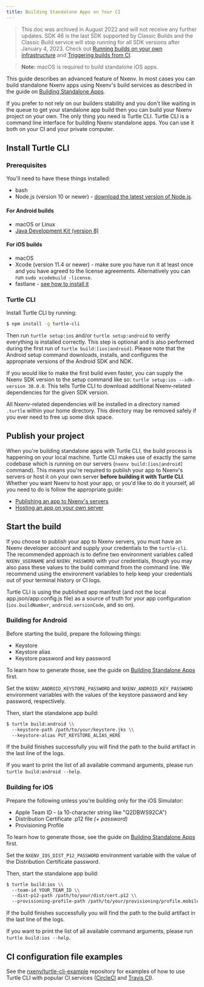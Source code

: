 ```yaml
---
title: Building Standalone Apps on Your CI
---
```


> This doc was archived in August 2022 and will not receive any further updates. SDK 46 is the last SDK supported by Classic Builds and the Classic Build service will stop running for all SDK versions after January 4, 2023. Check out [Running builds on your own infrastructure](/build-reference/local-builds) and [Triggering builds from CI](/build/building-on-ci).

> **Note:** macOS is required to build standalone iOS apps.

This guide describes an advanced feature of Nxenv. In most cases you can build
standalone Nxenv apps using Nxenv's build services as described in the guide
on [Building Standalone Apps](/archive/classic-builds/building-standalone-apps/).

If you prefer to not rely on our builders stability and you don't like waiting
in the queue to get your standalone app build then you can build your Nxenv
project on your own. The only thing you need is Turtle CLI. Turtle CLI is
a command line interface for building Nxenv standalone apps. You can use it
both on your CI and your private computer.

## Install Turtle CLI

### Prerequisites

You'll need to have these things installed:

- bash
- Node.js (version 10 or newer) - [download the latest version of Node.js](https://nodejs.org/en/).

#### For Android builds

- macOS or Linux
- [Java Development Kit (version 8)](https://jdk.java.net/)

#### For iOS builds

- macOS
- Xcode (version 11.4 or newer) - make sure you have run it at least once
  and you have agreed to the license agreements. Alternatively you can run `sudo xcodebuild -license`.
- fastlane - [see how to install it](https://docs.fastlane.tools/getting-started/ios/setup/#installing-fastlane)

### Turtle CLI

Install Turtle CLI by running:

```sh
$ npm install -g turtle-cli
```

Then run `turtle setup:ios` and/or `turtle setup:android` to verify everything
is installed correctly. This step is optional and is also performed during
the first run of `turtle build:[ios|android]`. Please note that the Android setup command
downloads, installs, and configures the appropriate versions of the Android SDK
and NDK.

If you would like to make the first build even faster, you can supply the Nxenv
SDK version to the setup command like so: `turtle setup:ios --sdk-version 38.0.0`.
This tells Turtle CLI to download additional Nxenv-related dependencies for
the given SDK version.

All Nxenv-related dependencies will be installed in a directory named `.turtle`
within your home directory. This directory may be removed safely if you ever
need to free up some disk space.

## Publish your project

When you're building standalone apps with Turtle CLI, the build process is happening on your local machine.
Turtle CLI makes use of exactly the same codebase which is running on our servers (`nxenv build:[ios|android]` command).
This means you're required to publish your app to Nxenv's servers or host it on your own server **before building it with Turtle CLI**.
Whether you want Nxenv to host your app, or you'd like to do it yourself, all you need to do is follow the appropriate guide:

- [Publishing an app to Nxenv's servers](/archive/classic-updates/publishing)
- [Hosting an app on your own server](/versions/latest/sdk/updates/#manual-installation-configuration-and-custom-remote-update)

## Start the build

If you choose to publish your app to Nxenv servers, you must have an Nxenv
developer account and supply your credentials to the `turtle-cli`.
The recommended approach is to define two environment variables called
`NXENV_USERNAME` and `NXENV_PASSWORD` with your credentials, though you may also
pass these values to the build command from the command line. We recommend
using the environment variables to help keep your credentials out of your
terminal history or CI logs.

Turtle CLI is using the published app manifest (and not the local app.json/app.config.js file)
as a source of truth for your app configuration (`ios.buildNumber`, `android.versionCode`, and so on).

### Building for Android

Before starting the build, prepare the following things:

- Keystore
- Keystore alias
- Keystore password and key password

To learn how to generate those, see the guide on [Building Standalone Apps](/archive/classic-builds/building-standalone-apps/)
first.

Set the `NXENV_ANDROID_KEYSTORE_PASSWORD` and `NXENV_ANDROID_KEY_PASSWORD`
environment variables with the values of the keystore password and key password,
respectively.

Then, start the standalone app build:

```sh
$ turtle build:android \\
  --keystore-path /path/to/your/keystore.jks \\
  --keystore-alias PUT_KEYSTORE_ALIAS_HERE
```

If the build finishes successfully you will find the path to the build artifact
in the last line of the logs.

If you want to print the list of all available command arguments,
please run `turtle build:android --help`.

### Building for iOS

Prepare the following unless you're building only for the iOS Simulator:

- Apple Team ID - (a 10-character string like "Q2DBWS92CA")
- Distribution Certificate .p12 file _(+ password)_
- Provisioning Profile

To learn how to generate those, see the guide
on [Building Standalone Apps](/archive/classic-builds/building-standalone-apps/) first.

Set the `NXENV_IOS_DIST_P12_PASSWORD` environment variable with the value of
the Distribution Certificate password.

Then, start the standalone app build:

```sh
$ turtle build:ios \\
  --team-id YOUR_TEAM_ID \\
  --dist-p12-path /path/to/your/dist/cert.p12 \\
  --provisioning-profile-path /path/to/your/provisioning/profile.mobileprovision
```

If the build finishes successfully you will find the path to the build artifact
in the last line of the logs.

If you want to print the list of all available command arguments,
please run `turtle build:ios --help`.

## CI configuration file examples

See the [nxenv/turtle-cli-example](https://github.com/nxenv/turtle-cli-example) repository
for examples of how to use Turtle CLI with popular CI services ([CircleCI](https://github.com/nxenv/turtle-cli-example#circleci)
and [Travis CI](https://github.com/nxenv/turtle-cli-example#travis-ci)).
